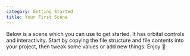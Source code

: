 ```yaml
---
category: Getting Started
title: Your First Scene
---
```


Below is a scene which you can use to get started. It has orbital controls and interactivity. Start by copying the file structure and file contents into your project, then tweak some values or add new things. Enjoy 🎉

<Example path="getting-started/playground" />
